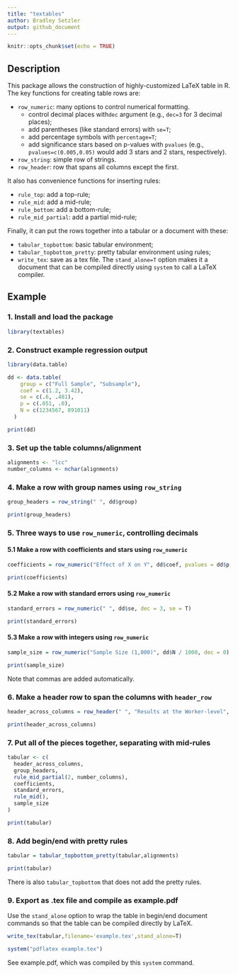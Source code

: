 ```yaml
---
title: "textables"
author: Bradley Setzler
output: github_document
---
```


```r
knitr::opts_chunk$set(echo = TRUE)
```

## Description

This package allows the construction of highly-customized LaTeX table in R. The key functions for creating table rows are:

- `row_numeric`: many options to control numerical formatting. 
    - control decimal places with`dec` argument (e.g., `dec=3` for 3 decimal places);
    - add parentheses (like standard errors) with `se=T`;
    - add percentage symbols with `percentage=T`;
    - add significance stars based on p-values with `pvalues` (e.g., `pvalues=c(0.005,0.05)` would add 3 stars and 2 stars, respectively).
- `row_string`: simple row of strings.
- `row_header`: row that spans all columns except the first.

It also has convenience functions for inserting rules:

- `rule_top`: add a top-rule;
- `rule_mid`: add a mid-rule;
- `rule_bottom`: add a bottom-rule;
- `rule_mid_partial`: add a partial mid-rule;

Finally, it can put the rows together into a tabular or a document with these:

- `tabular_topbottom`: basic tabular environment;
- `tabular_topbottom_pretty`: pretty tabular environment using rules;
- `write_tex`: save as a tex file. The `stand_alone=T` option makes it a document that can be compiled directly using `system` to call a LaTeX compiler.


## Example

### 1. Install and load the package

```r
library(textables)
```


### 2. Construct example regression output

```r

library(data.table)

dd <- data.table(
    group = c("Full Sample", "Subsample"), 
    coef = c(1.2, 3.42),
    se = c(.6, .481), 
    p = c(.051, .0), 
    N = c(1234567, 891011)
  )

print(dd)

```

### 3. Set up the table columns/alignment

```r
alignments <- "lcc"
number_columns <- nchar(alignments)
```


### 4. Make a row with group names using `row_string`

```r
group_headers = row_string(" ", dd$group)

print(group_headers)
```



### 5. Three ways to use `row_numeric`, controlling decimals

#### 5.1 Make a row with coefficients and stars using `row_numeric`

```r
coefficients = row_numeric("Effect of X on Y", dd$coef, pvalues = dd$p, dec = 3)

print(coefficients)
```


#### 5.2 Make a row with standard errors using `row_numeric`

```r
standard_errors = row_numeric(" ", dd$se, dec = 3, se = T)

print(standard_errors)
```


#### 5.3 Make a row with integers using `row_numeric`

```r
sample_size = row_numeric("Sample Size (1,000)", dd$N / 1000, dec = 0)

print(sample_size)
```
Note that commas are added automatically.

### 6. Make a header row to span the columns with `header_row`

```r
header_across_columns = row_header(" ", "Results at the Worker-level", number_columns - 1)

print(header_across_columns)
```


### 7. Put all of the pieces together, separating with mid-rules


```r

tabular <- c(
  header_across_columns,
  group_headers,
  rule_mid_partial(2, number_columns),
  coefficients,
  standard_errors,
  rule_mid(),
  sample_size
)

print(tabular)
```



### 8. Add begin/end with pretty rules


```r
tabular = tabular_topbottom_pretty(tabular,alignments)

print(tabular)
```

There is also `tabular_topbottom` that does not add the pretty rules.


### 9. Export as .tex file and compile as example.pdf

Use the `stand_alone` option to wrap the table in begin/end document commands so that the table can be compiled directly by LaTeX.

```r
write_tex(tabular,filename='example.tex',stand_alone=T)

system("pdflatex example.tex")
```
See example.pdf, which was compiled by this `system` command.
